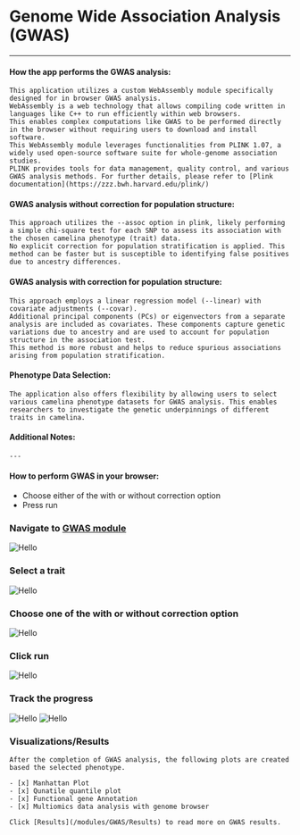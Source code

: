 # Genome Wide Association Analysis (GWAS)


<MyApp/>

---- 
#### How the app performs the GWAS analysis:

    This application utilizes a custom WebAssembly module specifically designed for in browser GWAS analysis. 
    WebAssembly is a web technology that allows compiling code written in languages like C++ to run efficiently within web browsers. 
    This enables complex computations like GWAS to be performed directly in the browser without requiring users to download and install software.
    This WebAssembly module leverages functionalities from PLINK 1.07, a widely used open-source software suite for whole-genome association studies. 
    PLINK provides tools for data management, quality control, and various GWAS analysis methods. For further details, please refer to [Plink documentation](https://zzz.bwh.harvard.edu/plink/)

#### GWAS analysis without correction for population structure:

    This approach utilizes the --assoc option in plink, likely performing a simple chi-square test for each SNP to assess its association with the chosen camelina phenotype (trait) data.
    No explicit correction for population stratification is applied. This method can be faster but is susceptible to identifying false positives due to ancestry differences.

#### GWAS analysis with correction for population structure:

    This approach employs a linear regression model (--linear) with covariate adjustments (--covar).
    Additional principal components (PCs) or eigenvectors from a separate analysis are included as covariates. These components capture genetic variations due to ancestry and are used to account for population structure in the association test.
    This method is more robust and helps to reduce spurious associations arising from population stratification.

#### Phenotype Data Selection:

    The application also offers flexibility by allowing users to select various camelina phenotype datasets for GWAS analysis. This enables researchers to investigate the genetic underpinnings of different traits in camelina.

#### Additional Notes:

    ---


#### How to perform GWAS in your browser:

   - Choose either of the with or without correction option
   - Press run


 
<Steps>

###  Navigate to [GWAS module](https://www.camelina-hub.org/router?component=gwas)
![Hello](/GWAS_HomeScreem.png)

### Select a trait
![Hello](/GWAS_2_select_a_trait.png)

### Choose one of the with or without correction option
![Hello](/GWAS_3_SelectCorrection.png)

### Click run
![Hello](/GWAS_4_ClickRun.png)


### Track the progress 
![Hello](/GWAS_5_progress.png)
![Hello](/GWAS_6_progress.png)


### Visualizations/Results 
    After the completion of GWAS analysis, the following plots are created based the selected phenotype.

    - [x] Manhattan Plot
    - [x] Qunatile quantile plot
    - [x] Functional gene Annotation
    - [x] Multiomics data analysis with genome browser

    Click [Results](/modules/GWAS/Results) to read more on GWAS results.

</Steps>